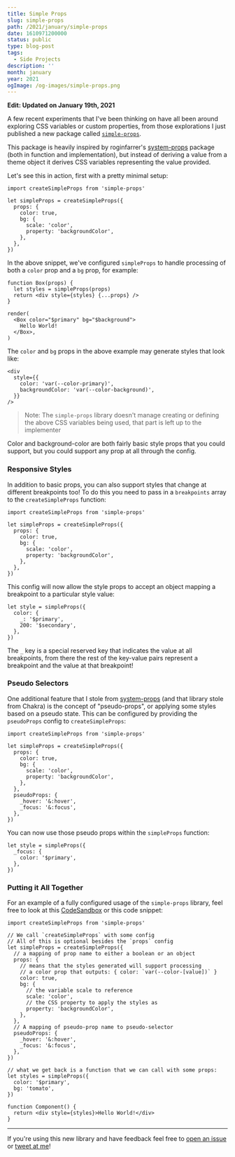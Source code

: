 ```yaml
---
title: Simple Props
slug: simple-props
path: /2021/january/simple-props
date: 1610971200000
status: public
type: blog-post
tags:
  - Side Projects
description: ''
month: january
year: 2021
ogImage: /og-images/simple-props.png
---
```




**Edit: Updated on January 19th, 2021**

A few recent experiments that I've been thinking on have all been around
exploring CSS variables or custom properties, from those explorations I just
published a new package called
[`simple-props`](https://github.com/ds-pack/simple-props).

This package is heavily inspired by <TwitterMention>roginfarrer</TwitterMention>'s [system-props](https://github.com/roginfarrer/system-props) package (both in
function and implementation), but instead of deriving a value from a theme
object it derives CSS variables representing the value provided.

Let's see this in action, first with a pretty minimal setup:

```tsx
import createSimpleProps from 'simple-props'

let simpleProps = createSimpleProps({
  props: {
    color: true,
    bg: {
      scale: 'color',
      property: 'backgroundColor',
    },
  },
})
```

In the above snippet, we've configured `simpleProps` to handle processing of
both a `color` prop and a `bg` prop, for example:

```tsx highlight=6
function Box(props) {
  let styles = simpleProps(props)
  return <div style={styles} {...props} />
}

render(
  <Box color="$primary" bg="$background">
    Hello World!
  </Box>,
)
```

The `color` and `bg` props in the above example may generate styles that look
like:

```tsx highlight=2-3
<div
  style={{
    color: 'var(--color-primary)',
    backgroundColor: 'var(--color-background)',
  }}
/>
```

> Note: The `simple-props` library doesn't manage creating or defining the above
> CSS variables being used, that part is left up to the implementer

Color and background-color are both fairly basic style props that you could
support, but you could support any prop at all through the config.

### Responsive Styles

In addition to basic props, you can also support styles that change at different
breakpoints too! To do this you need to pass in a `breakpoints` array to the
`createSimpleProps` function:

```tsx highlight=10
import createSimpleProps from 'simple-props'

let simpleProps = createSimpleProps({
  props: {
    color: true,
    bg: {
      scale: 'color',
      property: 'backgroundColor',
    },
  },
})
```

This config will now allow the style props to accept an object mapping a
breakpoint to a particular style value:

```tsx
let style = simpleProps({
  color: {
    _: '$primary',
    200: '$secondary',
  },
})
```

The `_` key is a special reserved key that indicates the value at all
breakpoints, from there the rest of the key-value pairs represent a breakpoint
and the value at that breakpoint!

### Pseudo Selectors

One additional feature that I stole from
[system-props](https://github.com/roginfarrer/system-props) (and that library
stole from Chakra) is the concept of "pseudo-props", or applying some styles
based on a pseudo state. This can be configured by providing the `pseudoProps`
config to `createSimpleProps`:

```tsx highlight=10-13
import createSimpleProps from 'simple-props'

let simpleProps = createSimpleProps({
  props: {
    color: true,
    bg: {
      scale: 'color',
      property: 'backgroundColor',
    },
  },
  pseudoProps: {
    _hover: '&:hover',
    _focus: '&:focus',
  },
})
```

You can now use those pseudo props within the `simpleProps` function:

```tsx
let style = simpleProps({
  _focus: {
    color: '$primary',
  },
})
```

### Putting it All Together

For an example of a fully configured usage of the `simple-props` library, feel
free to look at this [CodeSandbox](https://codesandbox.io/s/simple-props-lf7po)
or this code snippet:

```tsx
import createSimpleProps from 'simple-props'

// We call `createSimpleProps` with some config
// All of this is optional besides the `props` config
let simpleProps = createSimpleProps({
  // a mapping of prop name to either a boolean or an object
  props: {
    // means that the styles generated will support processing
    // a color prop that outputs: { color: `var(--color-[value])` }
    color: true,
    bg: {
      // the variable scale to reference
      scale: 'color',
      // the CSS property to apply the styles as
      property: 'backgroundColor',
    },
  },
  // A mapping of pseudo-prop name to pseudo-selector
  pseudoProps: {
    _hover: '&:hover',
    _focus: '&:focus',
  },
})

// what we get back is a function that we can call with some props:
let styles = simpleProps({
  color: '$primary',
  bg: 'tomato',
})

function Component() {
  return <div style={styles}>Hello World!</div>
}
```

<Spacer />

---

<Spacer />

If you're using this new library and have feedback feel free to
[open an issue](https://github.com/ds-pack/simple-props) or
[tweet at me](https://twitter.com/immatthamlin)!

